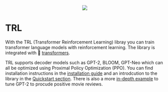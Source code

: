 <div style="text-align: center">
<img src="https://huggingface.co/datasets/trl-internal-testing/example-images/resolve/main/images/trl_banner_dark.png">
</div>

# TRL

With the TRL (Transformer Reinforcement Learning) libray you can train transformer language models with reinforcement learning. The library is integrated with 🤗 [transformers](https://github.com/huggingface/transformers).

TRL supports decoder models such as GPT-2, BLOOM, GPT-Neo which can all be optimized using Proximal Policy Optimization (PPO). You can find installation instructions in the [installation guide](installation) and an introdcution to the library in the [Quickstart section](quickstart). There is also a more [in-depth example](sentiment_tuning) to tune GPT-2 to procude positive movie reviews.